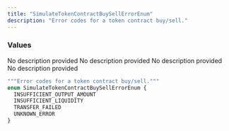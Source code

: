 ```yaml
---
title: "SimulateTokenContractBuySellErrorEnum"
description: "Error codes for a token contract buy/sell."
---
```


### Values

<ResponseField name="INSUFFICIENT_OUTPUT_AMOUNT" type="enum">
  No description provided
</ResponseField>

<ResponseField name="INSUFFICIENT_LIQUIDITY" type="enum">
  No description provided
</ResponseField>

<ResponseField name="TRANSFER_FAILED" type="enum">
  No description provided
</ResponseField>

<ResponseField name="UNKNOWN_ERROR" type="enum">
  No description provided
</ResponseField>


```graphql SimulateTokenContractBuySellErrorEnum
"""Error codes for a token contract buy/sell."""
enum SimulateTokenContractBuySellErrorEnum {
  INSUFFICIENT_OUTPUT_AMOUNT
  INSUFFICIENT_LIQUIDITY
  TRANSFER_FAILED
  UNKNOWN_ERROR
}
```
